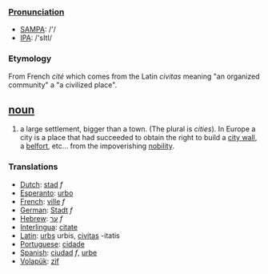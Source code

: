 ===[[Pronunciation]]===
*[[w:SAMPA|SAMPA]]: /'/
*[[w:IPA|IPA]]: /'sItI/

=== Etymology ===
From French ''cité'' which comes from the Latin ''civitas'' meaning "an organized community" a "a civilized place".

== [[noun]] ==
#a large settlement, bigger than a town. (The plural is ''cities''). In Europe a city is a place that had succeeded to obtain the right to build a [[city wall]], a [[belfort]], etc... from the impoverishing [[nobility]].

=== Translations ===
*[[Dutch]]: [[stad]] ''f'' 
*[[Esperanto]]: [[urbo]]
*[[French]]: [[ville]] ''f''
*[[German]]: [[Stadt]] ''f''
*[[Hebrew]]: [[ער]] ''f''
*[[Interlingua]]: [[citate]]
*[[Latin]]: [[urbs]] urbis, [[civitas]] -itatis
*[[Portuguese]]: [[cidade]]
*[[Spanish]]: [[ciudad]] ''f'', [[urbe]]
*[[Volapük]]: [[zif]]